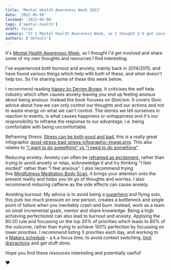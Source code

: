 ```yaml
---
title: 'Mental Health Awareness Week 2022'
date: '2022-05-08'
lastmod: '2022-05-08'
tags: ['mental-health']
draft: false
summary: "It's Mental Health Awareness Week, so I thought I'd get involved and share some of my own thoughts and resources I find interesting."
authors: ['default']
---
```


It's [Mental Health Awareness Week](https://mentalhealth-uk.org/get-involved/mental-health-awareness-days/mental-health-awareness-week/), so I thought I'd get involved and share some of my own thoughts and resources I find interesting.

I've experienced both burnout and anxiety, mainly back in 2014/2015, and have found various things which help with both of these, and what doesn't help too. So I'm sharing some of these this week below.

I recommend reading [Happy by Derren Brown](https://www.goodreads.com/en/book/show/30142270-happy). It criticises the self help industry which often causes anxiety leaving you end up feeling anxious about being anxious. Instead the book focuses on Stoicism. It covers Stoic advice about how we can only control our thoughts and our actions and not to waste energy on what we can't control. The stories we tell ourselves in reaction to events, is what causes happiness or unhappiness and it's our responsibility to reframe the response to our advantage, i.e. being comfortable with being uncomfortable.

Reframing Stress: [Stress can be both good and bad](https://www.precisionnutrition.com/good-stress-bad-stress), this is a really great infographic [good-stress-bad-stress-infographic-image.png](https://www.precisionnutrition.com/wp-content/uploads/2018/08/good-stress-bad-stress-infographic-image.png). This also relates to ["I want to do something" vs "I need to do something"](https://medium.com/the-year-of-the-looking-glass/good-pressure-bad-pressure-c8d9ff4530a5).

Reducing anxiety: Anxiety can often be [reframed as excitement](https://www.businessinsider.com/harvard-research-says-dont-try-calm-down-when-feel-anxious-2019-9), rather than trying to avoid anxiety or relax, acknowledge it and try thinking "I feel excited" rather than "I feel anxious". I also recommend trying this [Mindfulness Meditation Body Scan](https://www.youtube.com/watch?v=CyKhfUdOEgs), it brings your attention onto the present reality and helps you let go of thoughts and worries. I also recommend reducing caffeine as the side effects can cause anxiety.

Avoiding burnout: My advice is to avoid being a [superhero](https://dzone.com/articles/recognizing-and-curing-superhero-syndrome) and flying solo, this puts too much pressure on one person, creates a bottleneck and single point of failure when you inevitably crash and burn. Instead, work as a team on small incremental goals, mentor and share knowledge. Being a high achieving perfectionist can also lead to burnout and anxiety. Applying the 80:20 rule and focussing on the top 20% of priorities which leads to 80% of the outcome, rather than trying to achieve 100% perfection by focussing on lower priorities. I recommend listing 3 priorities each day, and working to a [Makers schedule](http://www.paulgraham.com/makersschedule.html) - a.k.a focus time, to avoid context switching, [limit distractions](https://heeris.id.au/2013/this-is-why-you-shouldnt-interrupt-a-programmer/) and get stuff done.

Hope you find these resources interesting and potentially useful!

❤️